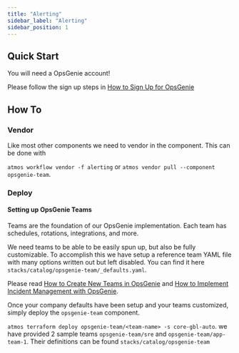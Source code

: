 ```yaml
---
title: "Alerting"
sidebar_label: "Alerting"
sidebar_position: 1
---
```


## Quick Start

You will need a OpsGenie account!

Please follow the sign up steps in [How to Sign Up for OpsGenie](https://docs.cloudposse.com/reference-architecture/how-to-guides/integrations/opsgenie/how-to-sign-up-for-opsgenie/)

## How To

### Vendor

Like most other components we need to vendor in the component. This can be done with

`atmos workflow vendor -f alerting` or `atmos vendor pull --component opsgenie-team`.

### Deploy

#### Setting up OpsGenie Teams

Teams are the foundation of our OpsGenie implementation. Each team has schedules, rotations, integrations, and more.

We need teams to be able to be easily spun up, but also be fully customizable. To accomplish this we have setup a
reference team YAML file with many options written out but left disabled. You can find it here
`stacks/catalog/opsgenie-team/_defaults.yaml`.

Please read
[How to Create New Teams in OpsGenie](https://docs.cloudposse.com/reference-architecture/how-to-guides/integrations/opsgenie/how-to-create-new-teams-in-opsgenie/)
and
[How to Implement Incident Management with OpsGenie](https://docs.cloudposse.com/reference-architecture/how-to-guides/integrations/opsgenie/).

Once your company defaults have been setup and your teams customized, simply deploy the `opsgenie-team` component.

`atmos terraform deploy opsgenie-team/<team-name> -s core-gbl-auto`. we have provided 2 sample teams `opsgenie-team/sre`
and `opsgenie-team/app-team-1`. Their definitions can be found `stacks/catalog/opsgenie-team`
